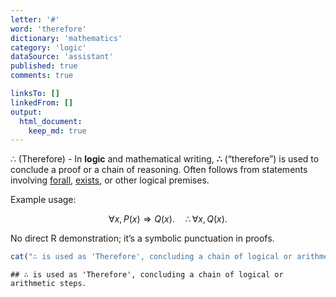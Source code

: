 ```yaml
---
letter: '#'
word: 'therefore'
dictionary: 'mathematics'
category: 'logic'
dataSource: 'assistant'
published: true
comments: true

linksTo: []
linkedFrom: []
output:
  html_document:
    keep_md: true
---
```




<a id="therefore">∴ (Therefore)</a> - In **logic** and mathematical writing, **∴** (“therefore”) is used to conclude a proof or a chain of reasoning. Often follows from statements involving [forall](#forall), [exists](#exists), or other logical premises.

Example usage:

$$
\forall x, P(x)\Rightarrow Q(x). \quad \therefore \forall x, Q(x).
$$

No direct R demonstration; it’s a symbolic punctuation in proofs.  

``` r
cat("∴ is used as 'Therefore', concluding a chain of logical or arithmetic steps.")
```

```
## ∴ is used as 'Therefore', concluding a chain of logical or arithmetic steps.
```
